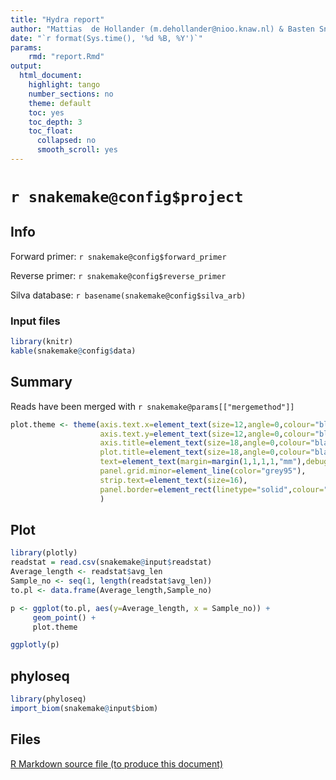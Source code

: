 ```yaml
---
title: "Hydra report"
author: "Mattias  de Hollander (m.dehollander@nioo.knaw.nl) & Basten Snoek (B.Snoek@nioo.knaw.nl)"
date: "`r format(Sys.time(), '%d %B, %Y')`"
params:
    rmd: "report.Rmd"
output:
  html_document:
    highlight: tango
    number_sections: no
    theme: default
    toc: yes
    toc_depth: 3
    toc_float:
      collapsed: no
      smooth_scroll: yes
---
```



# `r snakemake@config$project`

## Info
Forward primer: `r snakemake@config$forward_primer`

Reverse primer: `r snakemake@config$reverse_primer`

Silva database: `r basename(snakemake@config$silva_arb)`

### Input files

```r
library(knitr)
kable(snakemake@config$data)
```

## Summary
Reads have been merged with `r snakemake@params[["mergemethod"]]`

```r
plot.theme <- theme(axis.text.x=element_text(size=12,angle=0,colour="black"),
                    axis.text.y=element_text(size=12,angle=0,colour="black"),
                    axis.title=element_text(size=18,angle=0,colour="black"),
                    plot.title=element_text(size=18,angle=0,colour="black"),
                    text=element_text(margin=margin(1,1,1,1,"mm"),debug=F),
                    panel.grid.minor=element_line(color="grey95"),
                    strip.text=element_text(size=16),
                    panel.border=element_rect(linetype="solid",colour="grey")
                    ) 
```


## Plot
```r
library(plotly)
readstat = read.csv(snakemake@input$readstat)
Average_length <- readstat$avg_len
Sample_no <- seq(1, length(readstat$avg_len))
to.pl <- data.frame(Average_length,Sample_no)

p <- ggplot(to.pl, aes(y=Average_length, x = Sample_no)) + 
     geom_point() + 
     plot.theme

ggplotly(p)
```


## phyloseq
```r
library(phyloseq)
import_biom(snakemake@input$biom)
```


## Files
<!--<script src="http://code.jquery.com/jquery-latest.min.js" type="text/javascript"></script>-->
<script>
function download(text, name, type) {
  var file = new Blob([text], {type: type})
  var a = $('<a id="download-it">Download BIOM file</a>').appendTo('body')
  a[0].href = URL.createObjectURL(file)
  a[0].download = name
}
function dataURItoBlob(dataURI, callback) {
    // convert base64 to raw binary data held in a string
    // doesn't handle URLEncoded DataURIs - see SO answer #6850276 for code that does this
    var byteString = atob(dataURI.split(',')[1]);

    // separate out the mime component
    var mimeString = dataURI.split(',')[0].split(':')[1].split(';')[0]

    // write the bytes of the string to an ArrayBuffer
    var ab = new ArrayBuffer(byteString.length);
    var ia = new Uint8Array(ab);
    for (var i = 0; i < byteString.length; i++) {
        ia[i] = byteString.charCodeAt(i);
    }

    // write the ArrayBuffer to a blob, and you're done
    var bb = new Blob([ab]);
    return bb;
}
</script>

<script>
dataURL = "`r base64enc::dataURI(file = snakemake@input$biom, mime = 'text/csv', encoding = 'base64')`"

download(dataURItoBlob(dataURL), "`r basename(snakemake@input$biom)`", 'text/plain')
</script>

<a download="report.Rmd" href="`r base64enc::dataURI(file = params$rmd, mime = 'text/rmd', encoding = 'base64')`">R Markdown source file (to produce this document)</a>


